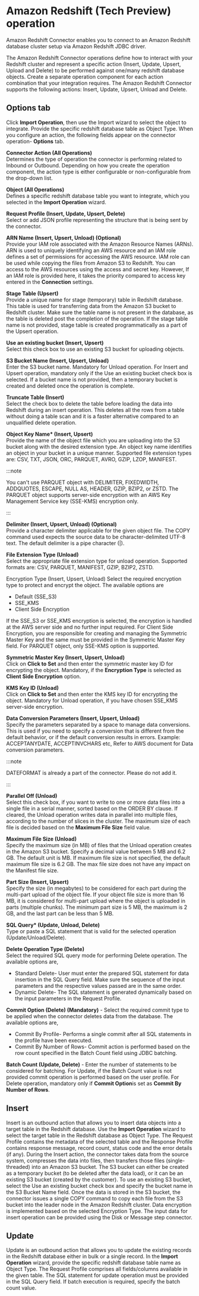 
# Amazon Redshift \(Tech Preview\) operation 

<head>
  <meta name="guidename" content="Integration"/>
  <meta name="context" content="GUID-2090e641-0c3f-4c1b-ba5f-e2a09a46862c"/>
</head>


Amazon Redshift Connector enables you to connect to an Amazon Redshift database cluster setup via Amazon Redshift JDBC driver.

The Amazon Redshift Connector operations define how to interact with your Redshift cluster and represent a specific action (Insert, Update, Upsert, Upload and Delete) to be performed against one/many redshift database objects. Create a separate operation component for each action combination that your integration requires. The Amazon Redshift Connector supports the following actions: Insert, Update, Upsert, Unload and Delete.

## Options tab

Click **Import Operation**, then use the Import wizard to select the object to integrate. Provide the specific redshift database table as Object Type. When you configure an action, the following fields appear on the connector operation- **Options** tab.

 

**Connector Action \(All Operations\)**   
Determines the type of operation the connector is performing related to Inbound or Outbound. Depending on how you create the operation component, the action type is either configurable or non-configurable from the drop-down list.

**Object \(All Operations\)**   
Defines a specific redshift database table you want to integrate, which you selected in the **Import Operation** wizard.

**Request Profile \(Insert, Update, Upsert, Delete\)**    
Select or add JSON profile representing the structure that is being sent by the connector.

**ARN Name \(Insert, Upsert, Unload\) \(Optional\)**   
Provide your IAM role associated with the Amazon Resource Names \(ARNs\). ARN is used to uniquely identifying an AWS resource and an IAM role defines a set of permissions for accessing the AWS resource. IAM role can be used while copying the files from Amazon S3 to Redshift. You can access to the AWS resources using the access and secret key. However, If an IAM role is provided here, it takes the priority compared to access key entered in the **Connection** settings.

**Stage Table \(Upsert\)**   
Provide a unique name for stage \(temporary\) table in Redshift database. This table is used for transferring data from the Amazon S3 bucket to Redshift cluster. Make sure the table name is not present in the database, as the table is deleted post the completion of the operation. If the stage table name is not provided, stage table is created programmatically as a part of the Upsert operation.

**Use an existing bucket \(Insert, Upsert\)**   
Select this check box to use an existing S3 bucket for uploading objects.

**S3 Bucket Name \(Insert, Upsert, Unload\)**   
Enter the S3 bucket name. Mandatory for Unload operation. For Insert and Upsert operation, mandatory only if the Use an existing bucket check box is selected. If a bucket name is not provided, then a temporary bucket is created and deleted once the operation is complete.

**Truncate Table \(Insert\)**   
Select the check box to delete the table before loading the data into Redshift during an insert operation. This deletes all the rows from a table without doing a table scan and it is a faster alternative compared to an unqualified delete operation.

**Object Key Name\* \(Insert, Upsert\)**   
Provide the name of the object file which you are uploading into the S3 bucket along with the desired extension type. An object key name identifies an object in your bucket in a unique manner. Supported file extension types are: CSV, TXT, JSON, ORC, PARQUET, AVRO, GZIP, LZOP, MANIFEST.

:::note

You can't use PARQUET object with DELIMITER, FIXEDWIDTH, ADDQUOTES, ESCAPE, NULL AS, HEADER, GZIP, BZIP2, or ZSTD. The PARQUET object supports server-side encryption with an AWS Key Management Service key \(SSE-KMS\) encryption only.

:::

**Delimiter \(Insert, Upsert, Unload\) \(Optional\)**   
Provide a character delimiter applicable for the given object file. The COPY command used expects the source data to be character-delimited UTF-8 text. The default delimiter is a pipe character \(\|\).

**File Extension Type \(Unload\)**   
Select the appropriate file extension type for unload operation. Supported formats are: CSV, PARQUET, MANIFEST, GZIP, BZIP2, ZSTD.

Encryption Type \(Insert, Upsert, Unload\)
Select the required encryption type to protect and encrypt the object. The available options are

-   Default \(SSE\_S3\)
-   SSE\_KMS
-   Client Side Encryption

If the SSE\_S3 or SSE\_KMS encryption is selected, the encryption is handled at the AWS server side and no further input required. For Client Side Encryption, you are responsible for creating and managing the Symmetric Master Key and the same must be provided in the Symmetric Master Key field. For PARQUET object, only SSE-KMS option is supported.

**Symmetric Master Key \(Insert, Upsert, Unload\)**   
Click on **Click to Set** and then enter the symmetric master key ID for encrypting the object. Mandatory, if the **Encryption Type** is selected as **Client Side Encryption** option.

**KMS Key ID \(Unload\)**   
Click on **Click to Set** and then enter the KMS key ID for encrypting the object. Mandatory for Unload operation, if you have chosen SSE\_KMS server-side encryption.

**Data Conversion Parameters \(Insert, Upsert, Unload\)**   
Specify the parameters separated by a space to manage data conversions. This is used if you need to specify a conversion that is different from the default behavior, or if the default conversion results in errors. Example: ACCEPTANYDATE, ACCEPTINVCHARS etc, Refer to AWS document for Data conversion parameters.

:::note

DATEFORMAT is already a part of the connector. Please do not add it.

:::

**Parallel Off \(Unload\)**   
Select this check box, if you want to write to one or more data files into a single file in a serial manner, sorted based on the ORDER BY clause. If cleared, the Unload operation writes data in parallel into multiple files, according to the number of slices in the cluster. The maximum size of each file is decided based on the **Maximum File Size** field value.

**Maximum File Size \(Unload\)**   
Specify the maximum size \(in MB\) of files that the Unload operation creates in the Amazon S3 bucket. Specify a decimal value between 5 MB and 6.2 GB. The default unit is MB. If maximum file size is not specified, the default maximum file size is 6.2 GB. The max file size does not have any impact on the Manifest file size.

**Part Size \(Insert, Upsert\)**   
Specify the size \(in megabytes\) to be considered for each part during the multi-part upload of the object file. If your object file size is more than 16 MB, it is considered for multi-part upload where the object is uploaded in parts \(multiple chunks\). The minimum part size is 5 MB, the maximum is 2 GB, and the last part can be less than 5 MB.

**SQL Query\* \(Update, Unload, Delete\)**   
Type or paste a SQL statement that is valid for the selected operation \(Update/Unload/Delete\).

**Delete Operation Type \(Delete\)**   
Select the required SQL query mode for performing Delete operation. The available options are,

-   Standard Delete- User must enter the prepared SQL statement for data insertion in the SQL Query field. Make sure the sequence of the input parameters and the respective values passed are in the same order.
-   Dynamic Delete- The SQL statement is generated dynamically based on the input parameters in the Request Profile.

**Commit Option \(Delete\) \(Mandatory\)** - 
Select the required commit type to be applied when the connector deletes data from the database. The available options are,

-   Commit By Profile- Performs a single commit after all SQL statements in the profile have been executed.
-   Commit By Number of Rows- Commit action is performed based on the row count specified in the Batch Count field using JDBC batching.

**Batch Count \(Update, Delete\)** - 
Enter the number of statements to be considered for batching. For Update, if the Batch Count value is not provided commit operation is performed based on the user profile. For Delete operation, mandatory only if **Commit Option**is set as **Commit By Number of Rows**.

## Insert

Insert is an outbound action that allows you to insert data objects into a target table in the Redshift database. Use the **Import Operation** wizard to select the target table in the Redshift database as Object Type. The Request Profile contains the metadata of the selected table and the Response Profile contains response message, record count, status code and the error details \(if any\). During the Insert action, the connector takes data from the source system, compresses the data into files, then transfers those files \(single-threaded\) into an Amazon S3 bucket. The S3 bucket can either be created as a temporary bucket \(to be deleted after the data load\), or it can be an existing S3 bucket \(created by the customer\). To use an existing S3 bucket, select the Use an existing bucket check box and specify the bucket name in the S3 Bucket Name field. Once the data is stored in the S3 bucket, the connector issues a single COPY command to copy each file from the S3 bucket into the leader node in the Amazon Redshift cluster. Data encryption is implemented based on the selected Encryption Type. The input data for insert operation can be provided using the Disk or Message step connector.

## Update

Update is an outbound action that allows you to update the existing records in the Redshift database either in bulk or a single record. In the **Import Operation** wizard, provide the specific redshift database table name as Object Type. The Request Profile comprises all fields/columns available in the given table. The SQL statement for update operation must be provided in the SQL Query field. If batch execution is required, specify the batch count value.



<OperationEnd />
